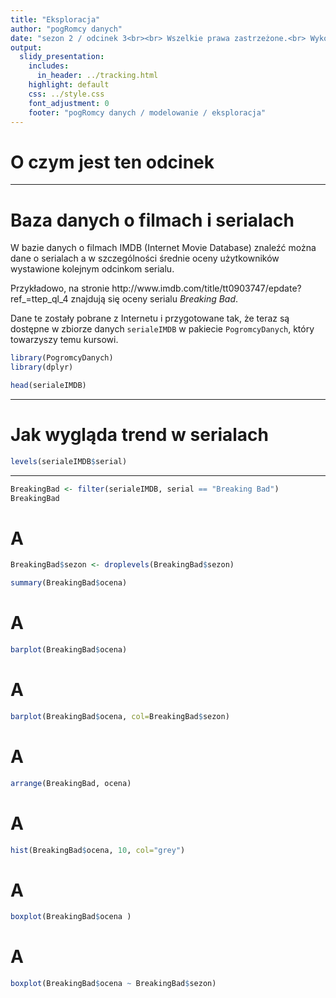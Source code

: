 ```yaml
---
title: "Eksploracja"
author: "pogRomcy danych"
date: "sezon 2 / odcinek 3<br><br> Wszelkie prawa zastrzeżone.<br> Wykorzystanie możliwe wyłącznie za zgodą autora.  <br><br><br><br>Naciśnij `A` by zamienić slajdy na ciągły tekst. <br> Naciśnij `T` by wyświetlić spis treści."
output:
  slidy_presentation:
    includes:
      in_header: ../tracking.html
    highlight: default
    css: ../style.css
    font_adjustment: 0
    footer: "pogRomcy danych / modelowanie / eksploracja"
---
```


# O czym jest ten odcinek



---

# Baza danych o filmach i serialach

W bazie danych o filmach IMDB (Internet Movie Database) znaleźć można dane o serialach a w szczególności średnie oceny użytkowników wystawione kolejnym odcinkom serialu.

Przykładowo, na stronie http://www.imdb.com/title/tt0903747/epdate?ref_=ttep_ql_4 znajdują się oceny serialu *Breaking Bad*.

Dane te zostały pobrane z Internetu i przygotowane tak, że teraz są dostępne w zbiorze danych `serialeIMDB` w pakiecie `PogromcyDanych`, który towarzyszy temu kursowi.

```r
library(PogromcyDanych)
library(dplyr)

head(serialeIMDB)
```

---

# Jak wygląda trend w serialach

```r
levels(serialeIMDB$serial)
```

---

```r
BreakingBad <- filter(serialeIMDB, serial == "Breaking Bad") 
BreakingBad
```

# A

```r
BreakingBad$sezon <- droplevels(BreakingBad$sezon)

summary(BreakingBad$ocena)
```

# A

```r
barplot(BreakingBad$ocena)
```

# A

```r
barplot(BreakingBad$ocena, col=BreakingBad$sezon)
```

# A

```r
arrange(BreakingBad, ocena)
```

# A

```r
hist(BreakingBad$ocena, 10, col="grey")
```

# A

```r
boxplot(BreakingBad$ocena )
```

# A

```r
boxplot(BreakingBad$ocena ~ BreakingBad$sezon)
```

